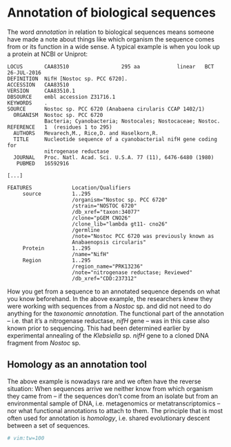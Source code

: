 # Annotation of biological sequences {#annotation}

The word \index{annotation}*annotation* in relation to biological sequences means someone have made
a note about things like which organism the sequence comes from or its function in a wide sense. A
typical example is when you look up a protein at \index{NCBI}NCBI or \index{Uniprot}Uniprot:

```
LOCUS       CAA83510                 295 aa            linear   BCT 26-JUL-2016
DEFINITION  NifH [Nostoc sp. PCC 6720].
ACCESSION   CAA83510
VERSION     CAA83510.1
DBSOURCE    embl accession Z31716.1
KEYWORDS    .
SOURCE      Nostoc sp. PCC 6720 (Anabaena cirularis CCAP 1402/1)
  ORGANISM  Nostoc sp. PCC 6720
            Bacteria; Cyanobacteria; Nostocales; Nostocaceae; Nostoc.
REFERENCE   1  (residues 1 to 295)
  AUTHORS   Mevarech,M., Rice,D. and Haselkorn,R.
  TITLE     Nucleotide sequence of a cyanobacterial nifH gene coding for
            nitrogenase reductase
  JOURNAL   Proc. Natl. Acad. Sci. U.S.A. 77 (11), 6476-6480 (1980)
   PUBMED   16592916

[...]

FEATURES             Location/Qualifiers
     source          1..295
                     /organism="Nostoc sp. PCC 6720"
                     /strain="NOSTOC 6720"
                     /db_xref="taxon:34077"
                     /clone="pGEM CNO26"
                     /clone_lib="lambda gt11- cno26"
                     /germline
                     /note="Nostoc PCC 6720 was previously known as
                     Anabaenopsis circularis"
     Protein         1..295
                     /name="NifH"
     Region          1..295
                     /region_name="PRK13236"
                     /note="nitrogenase reductase; Reviewed"
                     /db_xref="CDD:237312"
```

How you get from a sequence to an annotated sequence depends on what you know beforehand. In the
above example, the researchers knew they were working with sequences from a *Nostoc* sp. and did not
need to do anything for the \index{taxonomic annotation}*taxonomic annotation*. The functional part
of the annotation -- i.e. that it's a nitrogenase reductase, *nifH* gene -- was in this case also
known prior to sequencing. This had been determined earlier by experimental annealing of the
*Klebsiella* sp. *nifH* gene to a cloned DNA fragment from *Nostoc* sp.

## Homology as an annotation tool

The above example is nowadays rare and we often have the reverse situation: When sequences arrive we
neither know from which organism they came from -- if the sequences don't come from an isolate but
from an environmental sample of DNA, i.e. metagenomics or metatranscriptomics -- nor what functional
annotations to attach to them. The principle that is most often used for annotation is
\index{homology}*homology*, i.e. shared evolutionary descent between a set of sequences.

```r
# vim:tw=100
```
